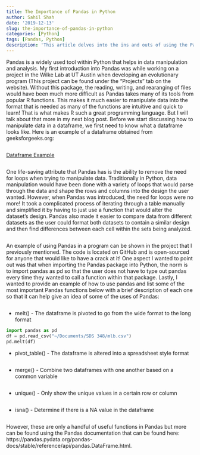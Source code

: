 ```yaml
---
title: The Importance of Pandas in Python
author: Sahil Shah
date: '2019-12-13'
slug: the-importance-of-pandas-in-python
categories: [Python]
tags: [Pandas, Python]
description: 'This article delves into the ins and outs of using the Pandas dataframe in Python. Currently being updated.'
---
```

  Pandas is a widely used tool within Python that helps in data manipulation and analysis. My first introduction into Pandas was while working on a project in the Wilke Lab at UT Austin when developing an evolutionary program (This project can be found under the "Projects" tab on the website). Without this package, the reading, writing, and rearanging of files would have been much more difficult as Pandas takes many of its tools from popular R functions. This makes it much easier to manipulate data into the format that is needed as many of the functions are intuitive and quick to learn! That is what makes R such a great programming language. But I will talk about that more in my next blog post. Before we start discussing how to manipulate data in a dataframe, we first need to know what a dataframe looks like. Here is an example of a dataframe obtained from geeksforgeeks.org:
```R
```
[Dataframe Example](../../static/img/dataframe_ex.png)
```R
```
  One life-saving attribute that Pandas has is the ability to remove the need for loops when trying to manipulate data. Traditionally in Python, data manipulation would have been done with a variety of loops that would parse through the data and shape the rows and columns into the design the user wanted. However, when Pandas was introduced, the need for loops were no more! It took a complicated process of iterating through a table manually and simplified it by having to just use a function that would alter the dataset's design. Pandas also made it easier to compare data from different datasets as the user could format both datasets to contain a similar design and then find differences between each cell within the sets being analyzed.
```R
```
  An example of using Pandas in a program can be shown in the project that I previously mentioned. The code is located on GitHub and is open-sourced for anyone that would like to have a crack at it! One aspect I wanted to point out was that when importing the Pandas package into Python, the norm is to import pandas as pd so that the user does not have to type out pandas every time they wanted to call a function within that package. Lastly, I wanted to provide an example of how to use pandas and list some of the most important Pandas functions below with a brief description of each one so that it can help give an idea of some of the uses of Pandas:
```R
```
- melt() - The dataframe is pivoted to go from the wide format to the long format
```python
import pandas as pd
df = pd.read_csv("~/Documents/SDS 348/mlb.csv")
pd.melt(df)
```
- pivot_table() - The dataframe is altered into a spreadsheet style format
```R
```
- merge() - Combine two dataframes with one another based on a common variable
```python
```
- unique() - Only show the unique values in a certain row or column
```R
```
- isna() - Determine if there is a NA value in the dataframe
```R
```
However, these are only a handful of useful functions in Pandas but more can be found using the Pandas documentation that can be found here: https://pandas.pydata.org/pandas-docs/stable/reference/api/pandas.DataFrame.html.